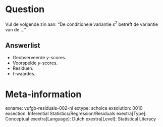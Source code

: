 Question
========
Vul de volgende zin aan: "De conditionele variantie $s^2$ betreft de variantie van de ..."

Answerlist
----------
* Geobserveerde *y*-scores.
* Voorspelde *y*-scores.
* Residuen.
* *t*-waardes.

Meta-information
================
exname: vufgb-residuals-002-nl
extype: schoice
exsolution: 0010
exsection: Inferential Statistics/Regression/Residuals
exextra[Type]: Conceptual
exextra[Language]: Dutch
exextra[Level]: Statistical Literacy
